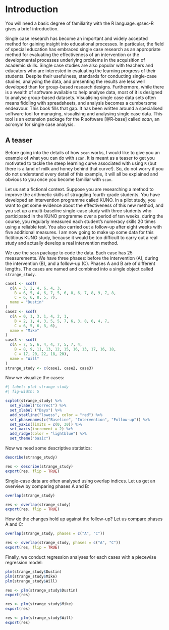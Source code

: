 # Introduction

::: callout-note
You will need a basic degree of familiarity with the R language. @sec-R gives a brief introduction.
:::

Single case research has become an important and widely accepted method for gaining insight into educational processes. In particular, the field of special education has embraced single case research as an appropriate method for evaluating the effectiveness of an intervention or the developmental processes underlying problems in the acquisition of academic skills. Single case studies are also popular with teachers and educators who are interested in evaluating the learning progress of their students. Despite their usefulness, standards for conducting single-case studies, analysing the data, and presenting the results are less well developed than for group-based research designs. Furthermore, while there is a wealth of software available to help analyse data, most of it is designed to analyse group-based datasets. Visualising single case data sets often means fiddling with spreadsheets, and analysis becomes a cumbersome endeavour. This book fills that gap. It has been written around a specialised software tool for managing, visualising and analysing single case data. This tool is an extension package for the R software [@R-base] called *scan*, an acronym for single case analysis.

## A teaser

Before going into the details of how `scan` works, I would like to give you an example of what you can do with `scan`. It is meant as a teaser to get you motivated to tackle the steep learning curve associated with using `R` (but there is a land of milk and honey behind that curve!). So, do not worry if you do not understand every detail of this example, it will all be explained and obvious to you once you become familiar with `scan`.

Let us set a fictional context. Suppose you are researching a method to improve the arithmetic skills of struggling fourth-grade students. You have developed an intervention programme called KUNO. In a pilot study, you want to get some evidence about the effectiveness of this new method, and you set up a multi-baseline single-case study with three students who participated in the KUNO programme over a period of ten weeks. during the course, you regularly measured each student's numeracy skills 20 times using a reliable test. You also carried out a follow-up after eight weeks with five additional measures. I am now going to make up some data for this fictitious KUNO study, because it would be too difficult to carry out a real study and actually develop a real intervention method.

We use the `scan` package to code the data. Each case has 25 measurements. We have three phases: before the intervention (A), during the intervention (B), and a follow-up (C). Phases A and B are of different lengths. The cases are named and combined into a single object called `strange_study`.

```r
case1 <- scdf(
  c(A = 3, 2, 4, 6, 4, 3, 
    B = 6, 5, 4, 6, 7, 5, 6, 8, 6, 7, 8, 9, 7, 8, 
    C = 6, 6, 8, 5, 7), 
  name = "Dustin"
)
case2 <- scdf(
  c(A = 0, 1, 3, 1, 4, 2, 1, 
    B = 2, 1, 4, 3, 5, 5, 7, 6, 3, 8, 6, 4, 7, 
    C = 6, 5, 6, 8, 6), 
  name = "Mike"
)
case3 <- scdf(
  c(A = 7, 5, 6, 4, 4, 7, 5, 7, 4,
    B = 8, 9, 11, 13, 12, 15, 16, 13, 17, 16, 18,
    C = 17, 20, 22, 18, 20), 
  name = "Will"
)
strange_study <- c(case1, case2, case3)
```

Now we visualize the cases:

```r
#| label: plot-strange-study
#| fig-width: 5

scplot(strange_study) %>%
  set_ylabel("Correct") %>%
  set_xlabel ("Days") %>%
  add_statline("lowess", color = "red") %>%
  set_phasenames(c("Baseline", "Intervention", "Follow-up")) %>%
  set_yaxis(limits = c(0, 30)) %>%
  set_xaxis(increment = 2) %>%
  add_ridge(color = "lightblue") %>%
  set_theme("basic")

```


Now we need some descriptive statistics:

```r
describe(strange_study)
```

```r
res <- describe(strange_study)
export(res, flip = TRUE)
```

Single-case data are often analysed using overlap indices. Let us get an overview by comparing phases A and B:

```r
overlap(strange_study)
```

```r
res <- overlap(strange_study)
export(res, flip = TRUE)
```

How do the changes hold up against the follow-up? Let us compare phases A and C:

```r
overlap(strange_study, phases = c("A", "C"))
```

```r
res <- overlap(strange_study, phases = c("A", "C"))
export(res, flip = TRUE)
```

Finally, we conduct regression analyses for each cases with a piecewise regression model:

```r
plm(strange_study$Dustin)
plm(strange_study$Mike)
plm(strange_study$Will)
```

```r
res <- plm(strange_study$Dustin)
export(res)

res <- plm(strange_study$Mike)
export(res)

res <- plm(strange_study$Will)
export(res)
```

